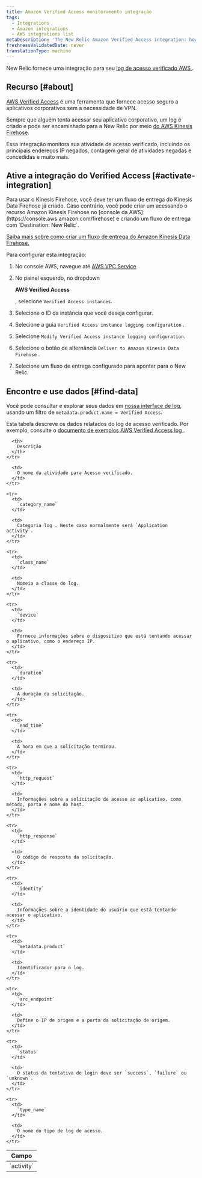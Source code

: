 ```yaml
---
title: Amazon Verified Access monitoramento integração
tags:
  - Integrations
  - Amazon integrations
  - AWS integrations list
metaDescription: 'The New Relic Amazon Verified Access integration: how to enable it, and what data it reports.'
freshnessValidatedDate: never
translationType: machine
---
```


New Relic fornece uma integração para seu [log de acesso verificado AWS ](https://docs.aws.amazon.com/verified-access/latest/ug/what-is-verified-access.html).

## Recurso [#about]

[AWS Verified Access](https://aws.amazon.com/verified-access) é uma ferramenta que fornece acesso seguro a aplicativos corporativos sem a necessidade de VPN.

Sempre que alguém tenta acessar seu aplicativo corporativo, um log é criado e pode ser encaminhado para a New Relic por meio [do AWS Kinesis Firehose](https://aws.amazon.com/kinesis/firehose).

Essa integração monitora sua atividade de acesso verificado, incluindo os principais endereços IP negados, contagem geral de atividades negadas e concedidas e muito mais.

## Ative a integração do Verified Access [#activate-integration]

<Callout variant="important">
  Para usar o Kinesis Firehose, você deve ter um fluxo de entrega do Kinesis Data Firehose já criado. Caso contrário, você pode criar um acessando o recurso Amazon Kinesis Firehose no [console da AWS](https://console.aws.amazon.com/firehose) e criando um fluxo de entrega com `Destination: New Relic`.

  [Saiba mais sobre como criar um fluxo de entrega do Amazon Kinesis Data Firehose.](https://docs.aws.amazon.com/firehose/latest/dev/basic-create.html?icmpid=docs_console_unmapped)
</Callout>

Para configurar esta integração:

1. No console AWS, navegue até [AWS VPC Service](https://console.aws.amazon.com/vpc).

2. No painel esquerdo, no dropdown

   <DNT>**AWS Verified Access**</DNT>

   , selecione `Verified Access instances`.

3. Selecione o ID da instância que você deseja configurar.

4. Selecione a guia `Verified Access instance logging configuration` .

5. Selecione `Modify Verified Access instance logging configuration`.

6. Selecione o botão de alternância `Deliver to Amazon Kinesis Data Firehose` .

7. Selecione um fluxo de entrega configurado para apontar para o New Relic.

## Encontre e use dados [#find-data]

Você pode consultar e explorar seus dados em [nossa interface de log](/docs/logs/ui-data/use-logs-ui), usando um filtro de `metadata.product.name = Verified Access`.

Esta tabela descreve os dados relatados do log de acesso verificado. Por exemplo, consulte o [documento de exemplos AWS Verified Access log ](https://docs.aws.amazon.com/verified-access/latest/ug/verified-access-logs-examples.html).

<table>
  <thead>
    <tr>
      <th style={{ width: "200px" }}>
        Campo
      </th>

      <th>
        Descrição
      </th>
    </tr>
  </thead>

  <tbody>
    <tr>
      <td>
        `activity`
      </td>

      <td>
        O nome da atividade para Acesso verificado.
      </td>
    </tr>

    <tr>
      <td>
        `category_name`
      </td>

      <td>
        Categoria log . Neste caso normalmente será `Application activity`.
      </td>
    </tr>

    <tr>
      <td>
        `class_name`
      </td>

      <td>
        Nomeia a classe do log.
      </td>
    </tr>

    <tr>
      <td>
        `device`
      </td>

      <td>
        Fornece informações sobre o dispositivo que está tentando acessar o aplicativo, como o endereço IP.
      </td>
    </tr>

    <tr>
      <td>
        `duration`
      </td>

      <td>
        A duração da solicitação.
      </td>
    </tr>

    <tr>
      <td>
        `end_time`
      </td>

      <td>
        A hora em que a solicitação terminou.
      </td>
    </tr>

    <tr>
      <td>
        `http_request`
      </td>

      <td>
        Informações sobre a solicitação de acesso ao aplicativo, como método, porta e nome do host.
      </td>
    </tr>

    <tr>
      <td>
        `http_response`
      </td>

      <td>
        O código de resposta da solicitação.
      </td>
    </tr>

    <tr>
      <td>
        `identity`
      </td>

      <td>
        Informações sobre a identidade do usuário que está tentando acessar o aplicativo.
      </td>
    </tr>

    <tr>
      <td>
        `metadata.product`
      </td>

      <td>
        Identificador para o log.
      </td>
    </tr>

    <tr>
      <td>
        `src_endpoint`
      </td>

      <td>
        Define o IP de origem e a porta da solicitação de origem.
      </td>
    </tr>

    <tr>
      <td>
        `status`
      </td>

      <td>
        O status da tentativa de login deve ser `success`, `failure` ou `unknown`.
      </td>
    </tr>

    <tr>
      <td>
        `type_name`
      </td>

      <td>
        O nome do tipo de log de acesso.
      </td>
    </tr>
  </tbody>
</table>